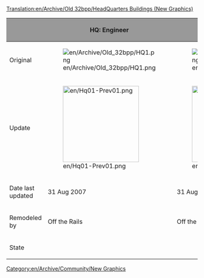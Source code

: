 [[Translation:en/Archive/Old 32bpp/HeadQuarters Buildings (New Graphics)]]
{{en/Linking}}

[[Category:en/Archive/Community/New Graphics]]


{| border=2
!style="background:#999999;" | 
!style="background:#999999;" |HQ: Engineer
!style="background:#999999;" |HQ: Traffic Manager
!style="background:#999999;" |HQ: Transport Coordinator
!style="background:#999999;" |HQ: Director
!style="background:#999999;" |HQ: Chairman
|-
|Original
|[[File:en/Archive/Old 32bpp/HQ1.png]]
|[[File:en/Archive/Old 32bpp/HQ2.png]]
|[[File:en/Archive/Old 32bpp/HQ3.png]]
|[[File:en/Archive/Old 32bpp/HQ4.png]]
|[[File:en/Archive/Old 32bpp/HQ5.png]]
|-
|Update
|[[File:en/Hq01-Prev01.png|200px]]
|[[File:en/Hq02-Prev01.png|200px]]
|[[File:en/Hq03.jpeg|200px]]
|[[File:en/Archive/Old 32bpp/HQ full.png|200px]]
| 
|-
|Date last updated
|31 Aug 2007
|31 Aug 2007
|
|25 Dec 2007
|19 Nov 2006
|-
|Remodeled by
|Off the Rails
|Off the Rails
|TagDaze
|<span style="border: 1px solid #ff0; background: #fff; color: #660;"><b><span style="color: #660;">DirtY iCE</span></b><small>(<span style="color: #600;">talk</span>,[[Special:Contributions/DirtY iCE|<span style="color: #600;">contributions</span>]])</small></span>
|Gorre 
|-
|State
{{en/Archive/Old 32bpp/WIP}}
{{en/Archive/Old 32bpp/WIP}}
{{en/Archive/Old 32bpp/WIP}}
{{en/Archive/Old 32bpp/WIP}}
{{en/Archive/Old 32bpp/WIP}}
|}